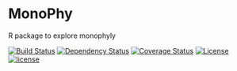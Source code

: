 # MonoPhy
R package to explore monophyly

[![Build Status](https://travis-ci.org/oschwery/MonoPhy.svg?branch=master)](https://travis-ci.org/oschwery/MonoPhy)
[![Dependency Status](http://img.shields.io/gemnasium/oschwery/MonoPhy.svg)](https://gemnasium.com/oschwery/MonoPhy)
[![Coverage Status](http://img.shields.io/coveralls/oschwery/MonoPhy.svg)](https://coveralls.io/r/oschwery/MonoPhy)
[![License](http://img.shields.io/:license-mit-blue.svg)](http://doge.mit-license.org)
[![license](https://img.shields.io/github/license/mashape/apistatus.svg?maxAge=2592000)]()
